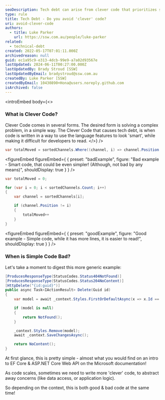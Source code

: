 ```yaml
---
seoDescription: Tech debt can arise from clever code that prioritizes showing off programming skills over simplicity and readability.
type: rule
title: Tech Debt - Do you avoid 'clever' code?
uri: avoid-clever-code
authors:
  - title: Luke Parker
    url: https://ssw.com.au/people/luke-parker
related:
  - technical-debt
created: 2022-05-17T07:01:11.000Z
archivedreason: null
guid: ec1a95c9-e313-4dcb-99e9-a7a02d93567e
lastUpdated: 2024-06-11T00:27:00.000Z
lastUpdatedBy: Brady Stroud [SSW]
lastUpdatedByEmail: bradystroud@ssw.com.au
createdBy: Luke Parker [SSW]
createdByEmail: 10430890+Hona@users.noreply.github.com
isArchived: false
---
```


<introEmbed
  body={<>
### What is Clever Code?

Clever Code comes in several forms. The desired form is solving a complex problem, in a simple way. The Clever Code that causes tech debt, is when code is written in a way to use the language features to look 'smart', while making it difficult for developers to read.
  </>}
/>
```cs
var totalMoved = sortedChannels.Where((channel, i) => channel.Position != i).Count();
```

<figureEmbed figureEmbed={ {
  preset: "badExample",
  figure: "Bad example - Smart code, that could be even simpler! (Although, not bad by any means)",
  shouldDisplay: true
} } />


```cs
var totalMoved = 0;

for (var i = 0; i < sortedChannels.Count; i++)
{
    var channel = sortedChannels[i];

    if (channel.Position != i)
    {
        totalMoved++
    }
}
```

<figureEmbed figureEmbed={ {
  preset: "goodExample",
  figure: "Good example - Simple code, while it has more lines, it is easier to read!",
  shouldDisplay: true
} } />


### When is Simple Code Bad?

Let's take a moment to digest this more generic example:

```cs
[ProducesResponseType(StatusCodes.Status404NotFound)]
[ProducesResponseType(StatusCodes.Status204NoContent)]
[HttpDelete("{id:guid}")]
public async Task<IActionResult> Delete(Guid id)
{
    var model = await _context.Styles.FirstOrDefaultAsync(x => x.Id == id);

    if (model is null)
    {
        return NotFound();
    }

    _context.Styles.Remove(model);
    await _context.SaveChangesAsync();

    return NoContent();
}
```

At first glance, this is pretty simple - almost what you would find on an intro to EF Core & ASP.NET Core Web API on the Microsoft documentation!

As code scales, sometimes we need to write more 'clever' code, to abstract away concerns (like data access, or application logic).

So depending on the context, this is both good & bad code at the same time!
